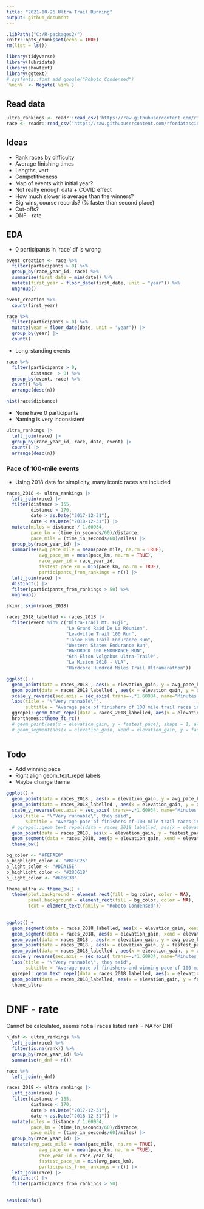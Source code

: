 ```yaml
---
title: "2021-10-26 Ultra Trail Running"
output: github_document
---
```


```r
.libPaths("C:/R-packages2/")
knitr::opts_chunk$set(echo = TRUE)
rm(list = ls())
```

```r
library(tidyverse)
library(lubridate)
library(showtext)
library(ggtext)
# sysfonts::font_add_google("Roboto Condensed")
`%nin%` <- Negate(`%in%`)
```

## Read data 

```r
ultra_rankings <- readr::read_csv('https://raw.githubusercontent.com/rfordatascience/tidytuesday/master/data/2021/2021-10-26/ultra_rankings.csv')
race <- readr::read_csv('https://raw.githubusercontent.com/rfordatascience/tidytuesday/master/data/2021/2021-10-26/race.csv')

```

## Ideas 

*	Rank races by difficulty
*	Average finishing times
*	Lengths, vert
*	Competitiveness
*	Map of events with initial year?
  * Not really enough data + COVID effect 
*	How much slower is average than the winners?
*	Big wins, course records? (% faster than second place)
*	Cut-offs? 
* DNF - rate

## EDA

* 0 participants in 'race' df is wrong


```r
event_creation <- race %>% 
  filter(participants > 0) %>% 
  group_by(race_year_id, race) %>% 
  summarise(first_date = min(date)) %>% 
  mutate(first_year = floor_date(first_date, unit = "year")) %>% 
  ungroup()
```

```r
event_creation %>% 
  count(first_year)
```

```r
race %>%
  filter(participants > 0) %>% 
  mutate(year = floor_date(date, unit = "year")) |>
  group_by(year) |> 
  count()
```



* Long-standing events

```r
race %>% 
  filter(participants > 0,
         distance  > 0) %>% 
  group_by(event, race) %>% 
  count() %>% 
  arrange(desc(n))
```

```r
hist(race$distance)
```


* None have 0 participants
* Naming is very inconsistent


```r
ultra_rankings |>
  left_join(race) |>
  group_by(race_year_id, race, date, event) |>
  count() |>
  arrange(desc(n))
```


### Pace of 100-mile events

* Using 2018 data for simplicity, many iconic races are included 

```r
races_2018 <- ultra_rankings |>
  left_join(race) |>
  filter(distance > 155, 
         distance < 170,
         date > as.Date("2017-12-31"),
         date < as.Date("2018-12-31")) |>
  mutate(miles = distance / 1.60934,
         pace_km = (time_in_seconds/60)/distance,
         pace_mile = (time_in_seconds/60)/miles) |>
  group_by(race_year_id) |>
  summarise(avg_pace_mile = mean(pace_mile, na.rm = TRUE),
            avg_pace_km = mean(pace_km, na.rm = TRUE),
            race_year_id = race_year_id,
            fastest_pace_km = min(pace_km, na.rm = TRUE),
            participants_from_rankings = n()) |>
  left_join(race) |>
  distinct() |>
  filter(participants_from_rankings > 50) %>% 
  ungroup()
```

```r
skimr::skim(races_2018)
```


```r
races_2018_labelled <- races_2018 |>
  filter(event %in% c("Ultra-Trail Mt. Fuji", 
                      "Le Grand Raid De La Réunion", 
                      "Leadville Trail 100 Run",
                      "Tahoe Rim Trail Endurance Run",
                      "Western States Endurance Run",
                      "HARDROCK 100 ENDURANCE RUN",
                      "6th Elton Volgabus Ultra-Trail®",
                      "La Mision 2018 - VLA",
                      "Hardcore Hundred Miles Trail Ultramarathon"))
```





```r
ggplot() +
  geom_point(data = races_2018 , aes(x = elevation_gain, y = avg_pace_km)) +
  geom_point(data = races_2018_labelled , aes(x = elevation_gain, y = avg_pace_km), color = "red", size = 3) +
  scale_y_reverse(sec.axis = sec_axis( trans=~.*1.60934, name="Minutes per mile")) +
  labs(title = "\"Very runnable\"",
       subtitle = "Average pace of finishers of 100 mile trail races in 2018") +
  ggrepel::geom_text_repel(data = races_2018_labelled, aes(x = elevation_gain, y = avg_pace_km, label = event), color = "#929299", direction = "y", min.segment.length = 0, hjust= 0) +
  hrbrthemes::theme_ft_rc()
  # geom_point(aes(x = elevation_gain, y = fastest_pace), shape = 1, alpha = 0.3) +
  # geom_segment(aes(x = elevation_gain, xend = elevation_gain, y = fastest_pace, yend= avg_pace))
  
```

## Todo

* Add winning pace
* Right align geom_text_repel labels
* Maybe change theme



```r
ggplot() +
  geom_point(data = races_2018 , aes(x = elevation_gain, y = avg_pace_km)) +
  geom_point(data = races_2018_labelled , aes(x = elevation_gain, y = avg_pace_km), color = "red", size = 3) +
  scale_y_reverse(sec.axis = sec_axis( trans=~.*1.60934, name="Minutes per mile")) +
  labs(title = "\"Very runnable\", they said",
       subtitle = "Average pace of finishers of 100 mile trail races in 2018") +
  # ggrepel::geom_text_repel(data = races_2018_labelled, aes(x = elevation_gain, y = avg_pace_km, label = event), color = "#929299", direction = "y", min.segment.length = 0, hjust= 0) +
  geom_point(data = races_2018, aes(x = elevation_gain, y = fastest_pace_km)) +
  geom_segment(data = races_2018, aes(x = elevation_gain, xend = elevation_gain, y = fastest_pace_km, yend= avg_pace_km)) +
  theme_bw()
```

```r
bg_color <- "#FEFAE0"
a_highlight_color <- "#BC6C25"
a_light_color <- "#DDA15E"
b_highlight_color <- "#283618"
b_light_color <- "#606C38"

theme_ultra <- theme_bw() +
  theme(plot.background = element_rect(fill = bg_color, color = NA),
        panel.background = element_rect(fill = bg_color, color = NA),
        text = element_text(family = "Roboto Condensed"))
  
```


```r
ggplot() +
  geom_segment(data = races_2018_labelled, aes(x = elevation_gain, xend = elevation_gain, y = fastest_pace_km, yend= avg_pace_km), alpha = 0.5) +
  geom_segment(data = races_2018, aes(x = elevation_gain, xend = elevation_gain, y = fastest_pace_km, yend= avg_pace_km), alpha = 0.2) +
  geom_point(data = races_2018 , aes(x = elevation_gain, y = avg_pace_km), shape= 21, fill = b_light_color) +
  geom_point(data = races_2018 , aes(x = elevation_gain, y = fastest_pace_km), shape= 21, fill = a_light_color) +
  geom_point(data = races_2018_labelled , aes(x = elevation_gain, y = avg_pace_km), size =3, shape = 21, fill = b_highlight_color) +
  scale_y_reverse(sec.axis = sec_axis( trans=~.*1.60934, name="Minutes per mile")) +
  labs(title = "\"Very runnable\", they said",
       subtitle = "Average pace of finishers and winning pace of 100 mile trail races in 2018") +
  ggrepel::geom_text_repel(data = races_2018_labelled, aes(x = elevation_gain, y = avg_pace_km, label = event),  direction = "y", min.segment.length = 0, hjust= 0) +
  geom_point(data = races_2018_labelled, aes(x = elevation_gain, y = fastest_pace_km), shape = 21, fill = a_highlight_color, size= 3) +
  theme_ultra
```


# DNF - rate

Cannot be calculated, seems not all races listed rank = NA for DNF


```r
n_dnf <- ultra_rankings %>% 
  left_join(race) %>% 
  filter(is.na(rank)) %>% 
  group_by(race_year_id) %>% 
  summarise(n_dnf = n())
```


```r
race %>% 
  left_join(n_dnf)
```


```r
races_2018 <- ultra_rankings |>
  left_join(race) |>
  filter(distance > 155, 
         distance < 170,
         date > as.Date("2017-12-31"),
         date < as.Date("2018-12-31")) |>
  mutate(miles = distance / 1.60934,
         pace_km = (time_in_seconds/60)/distance,
         pace_mile = (time_in_seconds/60)/miles) |>
  group_by(race_year_id) |>
  mutate(avg_pace_mile = mean(pace_mile, na.rm = TRUE),
            avg_pace_km = mean(pace_km, na.rm = TRUE),
            race_year_id = race_year_id,
            fastest_pace_km = min(avg_pace_km),
            participants_from_rankings = n()) |>
  left_join(race) |>
  distinct() |>
  filter(participants_from_rankings > 50) 
  


```








```r
sessionInfo()
```


